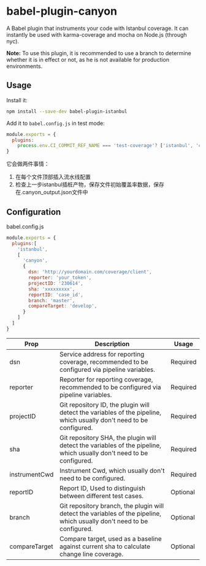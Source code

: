 # babel-plugin-canyon

A Babel plugin that instruments your code with Istanbul coverage. It can instantly be used with karma-coverage and mocha on Node.js (through nyc).

__Note:__ To use this plugin, it is recommended to use a branch to determine whether it is in effect or not, as he is not available for production environments.

## Usage

Install it:

```sh
npm install --save-dev babel-plugin-istanbul
```

Add it to `babel.config.js` in test mode:

```js
module.exports = {
  plugins:
    process.env.CI_COMMIT_REF_NAME === 'test-coverage'? ['istanbul', 'canyon']:[]
}
```

它会做两件事情：

1. 在每个文件顶部插入流水线配置
2. 检查上一步istanbul插桩产物，保存文件初始覆盖率数据，保存在.canyon_output.json文件中

## Configuration

babel.config.js

```js
module.exports = {
  plugins:[
    'istanbul',
    [
      'canyon',
      {
        dsn: 'http://yourdomain.com/coverage/client',
        reporter: 'your_token',
        projectID: '230614',
        sha: 'xxxxxxxxx',
        reportID: 'case_id',
        branch: 'master',
        compareTarget: 'develop',
      }
    ]
  ]
}
```

| Prop      | Description                                                                                                             | Usage                                     |
|-----------|-------------------------------------------------------------------------------------------------------------------------|-------------------------------------------------|
| dsn       | Service address for reporting coverage, recommended to be configured via pipeline variables.                            | Required               |
| reporter  | Reporter for reporting coverage, recommended to be configured via pipeline variables.                                   | Required               |
| projectID | Git repository ID, the plugin will detect the variables of the pipeline, which usually don't need to be configured.     | Required |
| sha       | Git repository SHA, the plugin will detect the variables of the pipeline, which usually don't need to be configured.    | Required |
| instrumentCwd     | Instrument Cwd, which usually don't need to be configured.                                                              | Required               |
| reportID    | Report ID, Used to distinguish between different test cases.                                                            | Optional          |
| branch    | Git repository branch, the plugin will detect the variables of the pipeline, which usually don't need to be configured. | Optional          |
| compareTarget    | Compare target, used as a baseline against current sha to calculate change line coverage.                               | Optional          |

